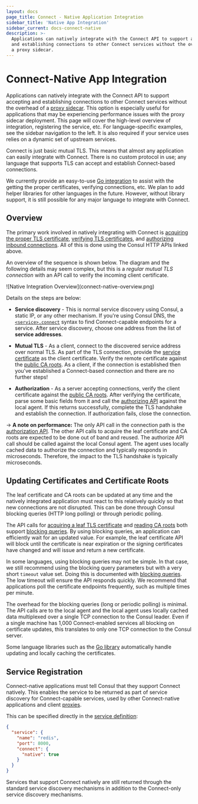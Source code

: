 ```yaml
---
layout: docs
page_title: Connect - Native Application Integration
sidebar_title: 'Native App Integration'
sidebar_current: docs-connect-native
description: >-
  Applications can natively integrate with the Connect API to support accepting
  and establishing connections to other Connect services without the overhead of
  a proxy sidecar.
---
```


# Connect-Native App Integration

Applications can natively integrate with the Connect API to support accepting
and establishing connections to other Connect services without the overhead of a
[proxy sidecar](/docs/connect/proxies.html). This option is especially useful
for applications that may be experiencing performance issues with the proxy
sidecar deployment. This page will cover the high-level overview of
integration, registering the service, etc. For language-specific examples, see
the sidebar navigation to the left. It is also required if your service uses
relies on a dynamic set of upstream services.

Connect is just basic mutual TLS. This means that almost any application
can easily integrate with Connect. There is no custom protocol in use;
any language that supports TLS can accept and establish Connect-based
connections.

We currently provide an easy-to-use [Go integration](/docs/connect/native/go.html)
to assist with the getting the proper certificates, verifying connections,
etc. We plan to add helper libraries for other languages in the future.
However, without library support, it is still possible for any major language
to integrate with Connect.

## Overview

The primary work involved in natively integrating with Connect is
[acquiring the proper TLS certificate](/api/agent/connect.html#service-leaf-certificate),
[verifying TLS certificates](/api/agent/connect.html#certificate-authority-ca-roots),
and [authorizing inbound connections](/api/agent/connect.html#authorize).
All of this is done using the Consul HTTP APIs linked above.

An overview of the sequence is shown below. The diagram and the following
details may seem complex, but this is a _regular mutual TLS connection_ with
an API call to verify the incoming client certificate.

<div class="center">
  ![Native Integration Overview](connect-native-overview.png)
</div>

Details on the steps are below:

- **Service discovery** - This is normal service discovery using Consul,
  a static IP, or any other mechanism. If you're using Consul DNS, the
  [`<service>.connect`](/docs/agent/dns.html#connect-capable-service-lookups)
  syntax to find Connect-capable endpoints for a service. After service
  discovery, choose one address from the list of **service addresses**.

- **Mutual TLS** - As a client, connect to the discovered service address
  over normal TLS. As part of the TLS connection, provide the
  [service certificate](/api/agent/connect.html#service-leaf-certificate)
  as the client certificate. Verify the remote certificate against the
  [public CA roots](/api/agent/connect.html#certificate-authority-ca-roots).
  As a client, if the connection is established then you've established
  a Connect-based connection and there are no further steps!

- **Authorization** - As a server accepting connections, verify the client
  certificate against the
  [public CA roots](/api/agent/connect.html#certificate-authority-ca-roots).
  After verifying the certificate, parse some basic fields from it and call
  the [authorizing API](/api/agent/connect.html#authorize) against the local
  agent. If this returns successfully, complete the TLS handshake and establish
  the connection. If authorization fails, close the connection.

-> **A note on performance:** The only API call in the connection path is
the [authorization API](/api/agent/connect.html#authorize). The other API
calls to acquire the leaf certificate and CA roots are expected to be done
out of band and reused. The authorize API call should be called against the
local Consul agent. The agent uses locally cached
data to authorize the connection and typically responds in microseconds.
Therefore, the impact to the TLS handshake is typically microseconds.

## Updating Certificates and Certificate Roots

The leaf certificate and CA roots can be updated at any time and the
natively integrated application must react to this relatively quickly
so that new connections are not disrupted. This can be done through
Consul blocking queries (HTTP long polling) or through periodic polling.

The API calls for
[acquiring a leaf TLS certificate](/api/agent/connect.html#service-leaf-certificate)
and [reading CA roots](/api/agent/connect.html#certificate-authority-ca-roots)
both support
[blocking queries](/api/features/blocking.html). By using blocking
queries, an application can efficiently wait for an updated value. For example,
the leaf certificate API will block until the certificate is near expiration
or the signing certificates have changed and will issue and return a new
certificate.

In some languages, using blocking queries may not be simple. In that case,
we still recommend using the blocking query parameters but with a very short
`timeout` value set. Doing this is documented with
[blocking queries](/api/features/blocking.html). The low timeout will
ensure the API responds quickly. We recommend that applications poll the
certificate endpoints frequently, such as multiple times per minute.

The overhead for the blocking queries (long or periodic polling) is minimal.
The API calls are to the local agent and the local agent uses locally
cached data multiplexed over a single TCP connection to the Consul leader.
Even if a single machine has 1,000 Connect-enabled services all blocking
on certificate updates, this translates to only one TCP connection to the
Consul server.

Some language libraries such as the
[Go library](/docs/connect/native/go.html) automatically handle updating
and locally caching the certificates.

## Service Registration

Connect-native applications must tell Consul that they support Connect
natively. This enables the service to be returned as part of service
discovery for Connect-capable services, used by other Connect-native applications
and client [proxies](/docs/connect/proxies.html).

This can be specified directly in the [service definition](/docs/agent/services.html):

```json
{
  "service": {
    "name": "redis",
    "port": 8000,
    "connect": {
      "native": true
    }
  }
}
```

Services that support Connect natively are still returned through the standard
service discovery mechanisms in addition to the Connect-only service discovery
mechanisms.
